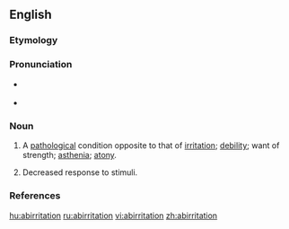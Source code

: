 ==English==

===Etymology===
{{suffix|abirritate|ion}}

===Pronunciation===
* {{a|US}} {{IPA|/ˌæb.ɪɹ.ɪˈteɪ.ʃn̩/}}
* {{rhymes|eɪʃən}}

===Noun===
{{en-noun}}

# {{medicine}} A [[pathological]] condition opposite to that of [[irritation]]; [[debility]]; want of strength; [[asthenia]]; [[atony]].
# {{medicene}} Decreased response to stimuli.

===References===
{{reference-book | last =| first = | authorlink =  | coauthors =  | editor =Thomas, Clayton L.  | others =  | title =Taber's Encyclopedic Medical Dictionary | origdate =  | origyear = 1940| origmonth =  | url =  | format =  | accessdate =  | accessyear =  | accessmonth =  | edition = 5th | date =  | year =1993| month =  | publisher =F. A. Davis Company  | location =Philadelphia, PA | language =  | id =  | doi = | isbn =0-8036-8313-8 | lccn = | ol = | pages =6| chapter =  | chapterurl =  | quote =}}

[[hu:abirritation]]
[[ru:abirritation]]
[[vi:abirritation]]
[[zh:abirritation]]